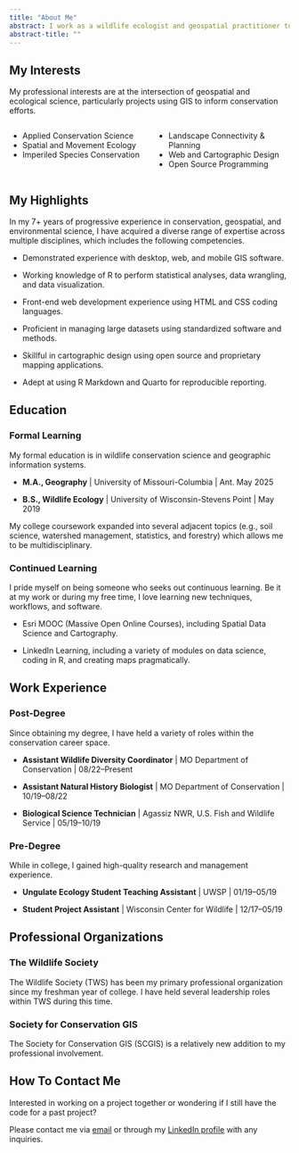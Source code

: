 ---
title: "About Me"
abstract: I work as a wildlife ecologist and geospatial practitioner to find solutions for researching and conserving our natural resources.
abstract-title: ""
---

## My Interests

My professional interests are at the intersection of geospatial and ecological science, particularly projects using GIS to inform conservation efforts.

:::: {.columns}

::: {.column width="50%"}

- Applied Conservation Science
- Spatial and Movement Ecology
- Imperiled Species Conservation

:::

::: {.column width="50%"}

- Landscape Connectivity & Planning
- Web and Cartographic Design
- Open Source Programming

:::

::::

## My Highlights

In my 7+ years of progressive experience in conservation, geospatial, and environmental science, I have acquired a diverse range of expertise across multiple disciplines, which includes the following competencies.

- Demonstrated experience with desktop, web, and mobile GIS software.

- Working knowledge of R to perform statistical analyses, data wrangling, and data visualization.

- Front-end web development experience using HTML and CSS coding languages.

- Proficient in managing large datasets using standardized software and methods.

- Skillful in cartographic design using open source and proprietary mapping applications.

- Adept at using R Markdown and Quarto for reproducible reporting.



## Education

### Formal Learning

My formal education is in wildlife conservation science and geographic information systems.

- **M.A., Geography** | University of Missouri-Columbia | Ant. May 2025

- **B.S., Wildlife Ecology** | University of Wisconsin-Stevens Point | May 2019

My college coursework expanded into several adjacent topics (e.g., soil science, watershed management, statistics, and forestry) which allows me to be multidisciplinary.
 
### Continued Learning

I pride myself on being someone who seeks out continuous learning. Be it at my work or during my free time, I love learning new techniques, workflows, and software.

- Esri MOOC (Massive Open Online Courses), including Spatial Data Science and Cartography.

- LinkedIn Learning, including a variety of modules on data science, coding in R, and creating maps pragmatically.

## Work Experience

### Post-Degree

Since obtaining my degree, I have held a variety of roles within the conservation career space.

- **Assistant Wildlife Diversity Coordinator** | MO Department of Conservation | 08/22--Present

- **Assistant Natural History Biologist** | MO Department of Conservation | 10/19--08/22

- **Biological Science Technician** | Agassiz NWR, U.S. Fish and Wildlife Service | 05/19--10/19

### Pre-Degree

While in college, I gained high-quality research and management experience.

- **Ungulate Ecology Student Teaching Assistant** | UWSP | 01/19--05/19

- **Student Project Assistant** | Wisconsin Center for Wildlife | 12/17--05/19

## Professional Organizations

### The Wildlife Society

The Wildlife Society (TWS) has been my primary professional organization since my freshman year of college. I have held several leadership roles within TWS during this time.

### Society for Conservation GIS

The Society for Conservation GIS (SCGIS) is a relatively new addition to my professional involvement.

## How To Contact Me

Interested in working on a project together or wondering if I still have the code for a past project?

Please contact me via [email](mailto:benjamin.tjepkes+websitecontact@gmail.com) or through my [LinkedIn profile](https://www.linkedin.com/in/benjamintjepkes/) with any inquiries.


